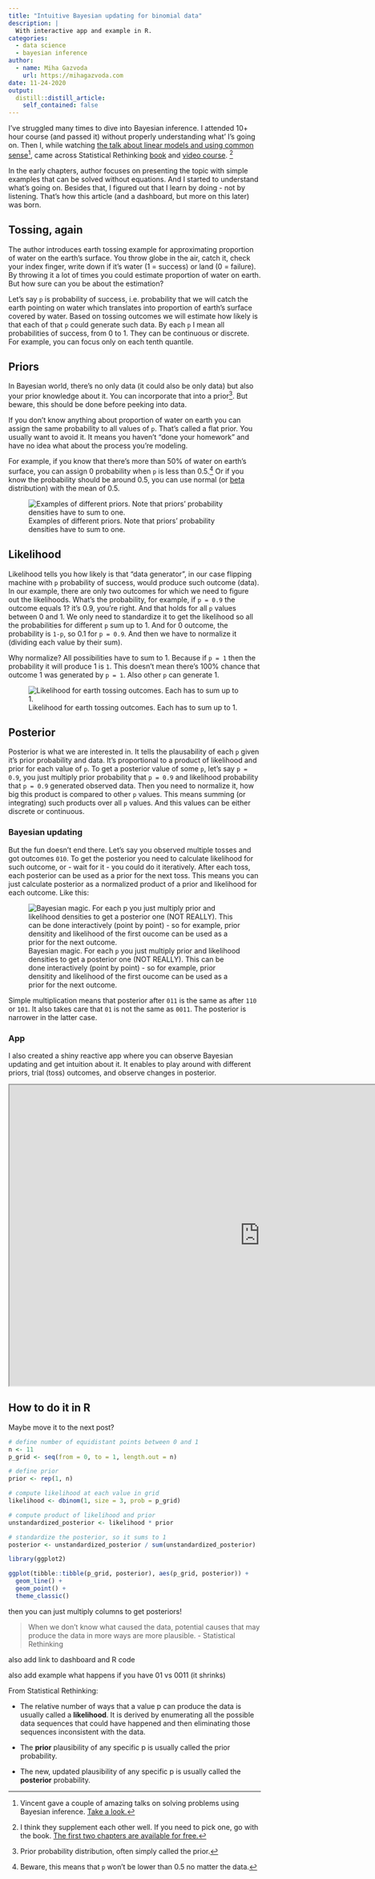 ```yaml
---
title: "Intuitive Bayesian updating for binomial data"
description: |
  With interactive app and example in R.
categories: 
  - data science
  - bayesian inference
author:
  - name: Miha Gazvoda
    url: https://mihagazvoda.com
date: 11-24-2020
output:
  distill::distill_article:
    self_contained: false
---
```


I've struggled many times to dive into Bayesian inference. I attended 10+ hour course (and passed it) without properly understanding what' I's going on. Then I, while watching [the talk about linear models and using common sense](https://www.youtube.com/watch?v=68ABAU_V8qI)^[Vincent gave a couple of amazing talks on solving problems using Bayesian inference. [Take a look.](https://koaning.io/talks.html)], came across Statistical Rethinking [book](https://xcelab.net/rm/statistical-rethinking/) and [video course](https://www.youtube.com/watch?v=4WVelCswXo4). [^1]

[^1]: I think they supplement each other well. If you need to pick one, go with the book. [The first two chapters are available for free.](http://xcelab.net/rmpubs/sr2/statisticalrethinking2_chapters1and2.pdf) 

In the early chapters, author focuses on presenting the topic with simple examples that can be solved without equations. And I started to understand what's going on. Besides that, I figured out that I learn by doing - not by listening. That's how this article (and a dashboard, but more on this later) was born.

## Tossing, again

The author introduces earth tossing example for approximating proportion of water on the earth's surface. You throw globe in the air, catch it, check your index finger, write down if it's water (1 = success) or land (0 = failure). By throwing it a lot of times you could estimate proportion of water on earth. But how sure can you be about the estimation?

Let's say `p` is probability of success, i.e. probability that we will catch the earth pointing on water which translates into proportion of earth's surface covered by water. Based on tossing outcomes we will estimate how likely is that each of that `p` could generate such data. By each `p` I mean all probabilities of success, from 0 to 1. They can be continuous or discrete. For example, you can focus only on each tenth quantile.

## Priors

In Bayesian world, there's no only data (it could also be only data) but also your prior knowledge about it. You can incorporate that into a prior^[Prior probability distribution, often simply called the prior.]. But beware, this should be done before peeking into data. 

If you don't know anything about proportion of water on earth you can assign the same probability to all values of `p`. That's called a flat prior. You usually want to avoid it. It means you haven't "done your homework" and have no idea what about the process you're modeling. 

For example, if you know that there's more than 50% of water on earth's surface, you can assign 0 probability when `p` is less than 0.5.^[Beware, this means that `p` won't be lower than 0.5 no matter the data.] Or if you know the probability should be around 0.5, you can use normal (or [beta](https://en.wikipedia.org/wiki/Beta_distribution) distribution) with the mean of 0.5.

![Examples of different priors. Note that priors' probability densities have to sum to one. ](../../images/bayesian-updating/prior.png)


## Likelihood
Likelihood tells you how likely is that "data generator", in our case flipping machine with `p` probability of success, would produce such outcome (data). In our example, there are only two outcomes for which we need to figure out the likelihoods. What's the probability, for example, if `p = 0.9` the outcome equals 1? it's 0.9, you're right. And that holds for all `p` values between 0 and 1. We only need to standardize it to get the likelihood so all the probabilities for different `p` sum up to 1. And for 0 outcome, the probability is `1-p`, so 0.1 for `p = 0.9`. And then we have to normalize it (dividing each value by their sum). 

Why normalize? All possibilities have to sum to 1. Because if `p = 1` then the probability it will produce 1 is `1`. This doesn't mean there's 100% chance that outcome 1 was generated by `p = 1`. Also other `p` can generate 1. 

![Likelihood for earth tossing outcomes. Each has to sum up to 1.](../../images/bayesian-updating/likelihood.png)

## Posterior
Posterior is what we are interested in. It tells the plausability of each `p` given it's prior probability and data. It's proportional to a product of likelihood and prior for each value of `p`. To get a posterior value of some `p`, let's say `p = 0.9`, you just multiply prior probability that `p = 0.9` and likelihood probability that `p = 0.9` generated observed data. Then you need to normalize it, how big this product is compared to other `p` values. This means summing (or integrating) such products over all `p` values. And this values can be either discrete or continuous. 

### Bayesian updating
But the fun doesn't end there. Let's say you observed multiple tosses and got outcomes `010`. To get the posterior you need to calculate likelihood for such outcome, or - wait for it - you could do it iteratively. After each toss, each posterior can be used as a prior for the next toss. This means you can just calculate posterior as a normalized product of a prior and likelihood for each outcome. Like this:

![Bayesian magic. For each `p` you just multiply prior  and likelihood densities to get a posterior one (NOT REALLY). This can be done interactively (point by point) - so for example, prior densitity and likelihood of the first oucome can be used as a prior for the next outcome.](../../images/bayesian-updating/posterior.png)

Simple multiplication means that posterior after `011` is the same as after `110` or `101`. It also takes care that `01` is not the same as `0011`. The posterior is narrower in the latter case. 

### App

I also created a shiny reactive app where you can observe Bayesian updating and get intuition about it. It enables to play around with different priors, trial (toss) outcomes, and observe changes in posterior. 

<iframe width='1000px' height='600px' src='https://mihagazvoda.shinyapps.io/bayesian-updating/' >
  <p>Bayesian updating for dummies</p>
</iframe>

## How to do it in R
Maybe move it to the next post?

```r
# define number of equidistant points between 0 and 1
n <- 11
p_grid <- seq(from = 0, to = 1, length.out = n)

# define prior
prior <- rep(1, n)

# compute likelihood at each value in grid
likelihood <- dbinom(1, size = 3, prob = p_grid)

# compute product of likelihood and prior
unstandardized_posterior <- likelihood * prior

# standardize the posterior, so it sums to 1
posterior <- unstandardized_posterior / sum(unstandardized_posterior)
```

```r
library(ggplot2)

ggplot(tibble::tibble(p_grid, posterior), aes(p_grid, posterior)) +
  geom_line() +
  geom_point() + 
  theme_classic()
```



then you can just multiply columns to get posteriors!

> When we don't know what caused the data, potential causes that may produce the data in more ways are more plausible. - Statistical Rethinking

also add link to dashboard and R code

also add example what happens if you have 01 vs 0011 (it shrinks)

From Statistical Rethinking:

* The relative number of ways that a value p can produce the data is usually called a **likelihood**. It is derived by enumerating all the possible data sequences that could have happened and then eliminating those sequences inconsistent with the data.

* The **prior** plausibility of any specific p is usually called the prior probability.

* The new, updated plausibility of any specific p is usually called the **posterior** probability.
